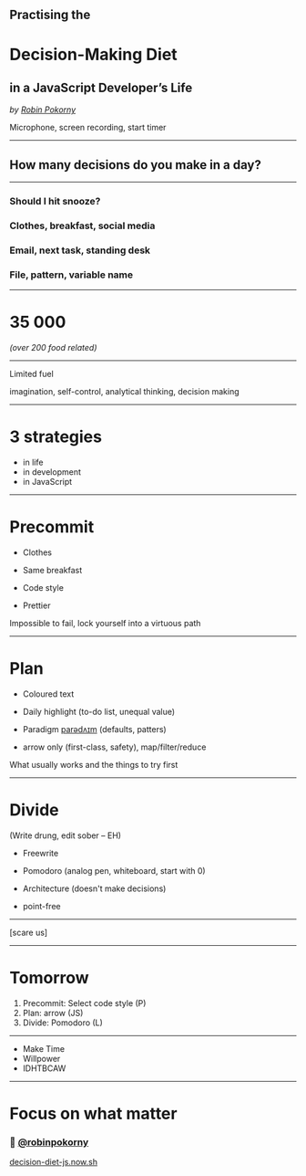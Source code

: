 

<Head>
  <title>
    Practising the Decision-Making Diet in a JavaScript Developer’s Life – Robin
    Pokorny
  </title>
</Head>

## Practising the

# Decision-Making Diet

## in a JavaScript Developer’s Life

_by [Robin Pokorny](https://robinpokorny.com)_

<Notes>Microphone, screen recording, start timer</Notes>

---

## How many decisions do you make in a day?

---

<Appear>

### Should I hit snooze?

### Clothes, breakfast, social media

### Email, next task, standing desk

### File, pattern, variable name

</Appear>

---

# 35 000

<Appear>

_(over 200 food related)_

</Appear>

---

Limited fuel

imagination, self-control, analytical thinking, decision making

---

# 3 strategies

- in life
- in development
- in JavaScript

---

# Precommit

- Clothes

- Same breakfast
- Code style
- Prettier

<Notes>Impossible to fail, lock yourself into a virtuous path</Notes>

---

# Plan

- Coloured text

- Daily highlight (to-do list, unequal value)
- Paradigm [parədʌɪm](FP/OOP) (defaults, patters)
- arrow only (first-class, safety), map/filter/reduce

<Notes>What usually works and the things to try first</Notes>

---

# Divide

(Write drung, edit sober – EH)

- Freewrite

- Pomodoro (analog pen, whiteboard, start with 0)
- Architecture (doesn't make decisions)
- point-free

---

[scare us]

---

# Tomorrow

1. Precommit: Select code style (P)
1. Plan: arrow (JS)
1. Divide: Pomodoro (L)

---

- Make Time
- Willpower
- IDHTBCAW

---

# Focus on what matter

### 👋 [@robinpokorny](https://robinpokorny.com)

[decision-diet-js.now.sh](https://decision-diet-js.now.sh)
